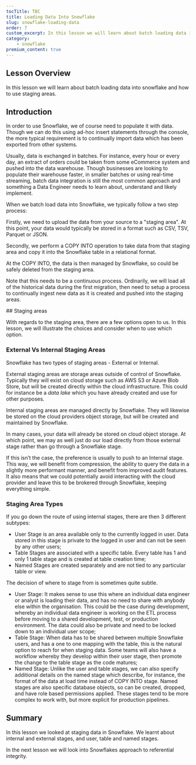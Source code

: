 ```yaml
---
tocTitle: TBC
title: Loading Data Into Snowflake
slug: snowflake-loading-data
order: 7
custom_excerpt: In this lesson we will learn about batch loading data into snowflake and how to use staging areas. 
category:
    - snowflake
premium_content: true
---
```



## Lesson Overview

In this lesson we will learn about batch loading data into snowflake and how to use staging areas.

## Introduction

In order to use Snowflake, we of course need to populate it with data.  Though we can do this using ad-hoc insert statements through the console, the more typical requirement is to continually import data which has been exported from other systems.  

Usually, data is exchanged in batches.  For instance, every hour or every day, an extract of orders could be taken from some eCommerce system and pushed into the data warehouse.  Though businesses are looking to populate their warehouse faster, in smaller batches or using real-time streaming, batch data integration is still the most common approach and something a Data Engineer needs to learn about, understand and likely implement.  

When we batch load data into Snowflake, we typically follow a two step process:

Firstly, we need to upload the data from your source to a "staging area".  At this point, your data would typically be stored in a format such as CSV, TSV, Parquet or JSON.  

Secondly, we perform a COPY INTO operation to take data from that staging area and copy it into the Snowflake table in a relational format.  

At the COPY INTO, the data is then managed by Snowflake, so could be safely deleted from the staging area.  

Note that this needs to be a continuous process.  Ordinarily, we will load all of the historical data during the first migration, then need to setup a process to continually ingest new data as it is created and pushed into the staging areas.  

## Staging areas

With regards to the staging area, there are a few options open to us.  In this lesson, we will illustrate the choices and consider when to use which option.  

### External Vs Internal Staging Areas

Snowflake has two types of staging areas - External or Internal.  

External staging areas are storage areas outside of control of Snowflake.  Typically they will exist on cloud storage such as AWS S3 or Azure Blob Store, but will be created directly within the cloud infrastructure.  This could for instance be a _data lake_ which you have already created and use for other purposes.  

Internal staging areas are managed directly by Snowflake.  They will likewise be stored on the cloud providers object storage, but will be created and maintained by Snowflake.  

In many cases, your data will already be stored on cloud object storage.  At which point, we may as well just do our load directly from those external stage rather than go through a Snowflake stage.  

If this isn’t the case, the preference is usually to push to an Internal stage.  This way, we will benefit from compression, the ability to query the data in a slightly more performant manner, and benefit from improved audit features.  It also means that we could potentially avoid interacting with the cloud provider and leave this to be brokered through Snowflake, keeping everything simple.  

### Staging Area Types

If you go down the route of using internal stages, there are then 3 different subtypes:

- User Stage is an area available only to the currently logged in user.  Data stored in this stage is private to the logged in user and can not be seen by any other users;
- Table Stages are associated with a specific table.  Every table has 1 and only 1 table stage and is created at table creation time;
- Named Stages are created separately and are not tied to any particular table or view.

The decision of where to stage from is sometimes quite subtle.  

- User Stage: It makes sense to use this where an individual data engineer or analyst is loading their data, and has no need to share with anybody else within the organisation.  This could be the case during development, whereby an individual data engineer is working on the ETL process before moving to a shared development, test, or production environment.  The data could also be private and need to be locked down to an individual user scope;
- Table Stage: When data has to be shared between multiple Snowflake users, and has a one to one mapping with the table, this is the natural option to reach for when staging data.  Some teams will also have a workflow whereby they develop within their user stage, then promote the change to the table stage as the code matures;
- Named Stage: Unlike the user and table stages, we can also specify additional details on the named stage which describe, for instance, the format of the data at load time instead of COPY INTO stage.  Named stages are also specific database objects, so can be created, dropped, and have role based permissions applied.  These stages tend to be more complex to work with, but more explicit for production pipelines.

## Summary 

In this lesson we looked at staging data in Snowflake.  We learnt about internal and external stages, and user, table and named stages.  

In the next lesson we will look into Snowflakes approach to referential integrity.  